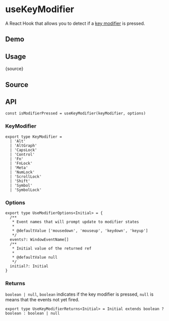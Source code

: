 # useKeyModifier


<HooksType category="Sensors" />

A React Hook that allows you to detect if a [key modifier](https://developer.mozilla.org/en-US/docs/Web/API/KeyboardEvent/getModifierState) is pressed.

## Demo


<App />

## Usage


<RawCode>{source}</RawCode>

## Source


<Source />

## API

```tsx
const isModifierPressed = useKeyModifier(keyModifier, options)
```

### KeyModifier

```tsx
export type KeyModifier =
  | 'Alt'
  | 'AltGraph'
  | 'CapsLock'
  | 'Control'
  | 'Fn'
  | 'FnLock'
  | 'Meta'
  | 'NumLock'
  | 'ScrollLock'
  | 'Shift'
  | 'Symbol'
  | 'SymbolLock'
```

### Options

```tsx
export type UseModifierOptions<Initial> = {
  /**
   * Event names that will prompt update to modifier states
   *
   * @defaultValue ['mousedown', 'mouseup', 'keydown', 'keyup']
   */
  events?: WindowEventName[]
  /**
   * Initial value of the returned ref
   *
   * @defaultValue null
   */
  initial?: Initial
}
```

### Returns

`boolean | null`, `boolean` indicates if the key modifier is pressed, `null` is means that the events not yet fired.

```tsx
export type UseKeyModifierReturns<Initial> = Initial extends boolean ? boolean : boolean | null
```
